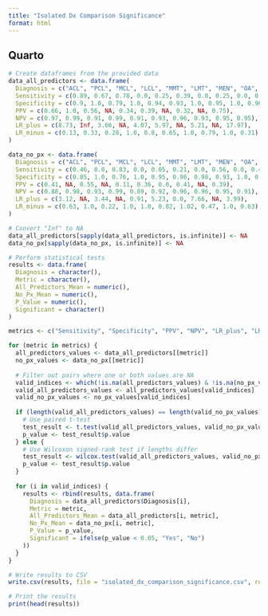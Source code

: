 ---
title: "Isolated Dx Comparison Significance"
format: html
---

## Quarto
```{r}
# Create dataframes from the provided data
data_all_predictors <- data.frame(
  Diagnosis = c("ACL", "PCL", "MCL", "LCL", "MMT", "LMT", "MEN", "OA", "BC", "PFI"),
  Sensitivity = c(0.89, 0.67, 0.78, 0.0, 0.25, 0.39, 0.0, 0.25, 0.0, 0.7),
  Specificity = c(0.9, 1.0, 0.79, 1.0, 0.94, 0.93, 1.0, 0.95, 1.0, 0.96),
  PPV = c(0.66, 1.0, 0.56, NA, 0.34, 0.39, NA, 0.32, NA, 0.75),
  NPV = c(0.97, 0.99, 0.91, 0.99, 0.91, 0.93, 0.96, 0.93, 0.95, 0.95),
  LR_plus = c(8.73, Inf, 3.66, NA, 4.07, 5.97, NA, 5.21, NA, 17.97),
  LR_minus = c(0.13, 0.33, 0.28, 1.0, 0.8, 0.65, 1.0, 0.79, 1.0, 0.31)
)

data_no_px <- data.frame(
  Diagnosis = c("ACL", "PCL", "MCL", "LCL", "MMT", "LMT", "MEN", "OA", "BC", "PFI"),
  Sensitivity = c(0.46, 0.0, 0.83, 0.0, 0.05, 0.21, 0.0, 0.56, 0.0, 0.44),
  Specificity = c(0.85, 1.0, 0.76, 1.0, 0.95, 0.96, 0.98, 0.93, 1.0, 0.89),
  PPV = c(0.41, NA, 0.55, NA, 0.11, 0.36, 0.0, 0.41, NA, 0.39),
  NPV = c(0.88, 0.98, 0.93, 0.99, 0.89, 0.92, 0.96, 0.96, 0.95, 0.91),
  LR_plus = c(3.12, NA, 3.44, NA, 0.91, 5.23, 0.0, 7.66, NA, 3.99),
  LR_minus = c(0.63, 1.0, 0.22, 1.0, 1.0, 0.82, 1.02, 0.47, 1.0, 0.63)
)

# Convert "Inf" to NA
data_all_predictors[sapply(data_all_predictors, is.infinite)] <- NA
data_no_px[sapply(data_no_px, is.infinite)] <- NA

# Perform statistical tests
results <- data.frame(
  Diagnosis = character(),
  Metric = character(),
  All_Predictors_Mean = numeric(),
  No_Px_Mean = numeric(),
  P_Value = numeric(),
  Significant = character()
)

metrics <- c("Sensitivity", "Specificity", "PPV", "NPV", "LR_plus", "LR_minus")

for (metric in metrics) {
  all_predictors_values <- data_all_predictors[[metric]]
  no_px_values <- data_no_px[[metric]]
  
  # Filter out pairs where one or both values are NA
  valid_indices <- which(!is.na(all_predictors_values) & !is.na(no_px_values))
  valid_all_predictors_values <- all_predictors_values[valid_indices]
  valid_no_px_values <- no_px_values[valid_indices]
  
  if (length(valid_all_predictors_values) == length(valid_no_px_values) && length(valid_all_predictors_values) > 1) {
    # Use paired t-test
    test_result <- t.test(valid_all_predictors_values, valid_no_px_values, paired = TRUE)
    p_value <- test_result$p.value
  } else {
    # Use Wilcoxon signed-rank test if lengths differ
    test_result <- wilcox.test(valid_all_predictors_values, valid_no_px_values, paired = TRUE)
    p_value <- test_result$p.value
  }
  
  for (i in valid_indices) {
    results <- rbind(results, data.frame(
      Diagnosis = data_all_predictors$Diagnosis[i],
      Metric = metric,
      All_Predictors_Mean = data_all_predictors[i, metric],
      No_Px_Mean = data_no_px[i, metric],
      P_Value = p_value,
      Significant = ifelse(p_value < 0.05, "Yes", "No")
    ))
  }
}

# Write results to CSV
write.csv(results, file = "isolated_dx_comparison_significance.csv", row.names = FALSE)

# Print the results
print(head(results))



```

